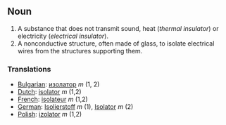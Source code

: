 ==Noun==

# A substance that does not transmit sound, heat (''thermal insulator'') or electricity (''electrical insulator'').
# A nonconductive structure, often made of glass, to isolate electrical wires from the structures supporting them.

===Translations===
*[[Bulgarian]]: [[изолатор]] ''m'' (1, 2)
*[[Dutch]]: [[isolator]] ''m'' (1,2)
*[[French]]: [[isolateur]] ''m'' (1,2)
*[[German]]: [[Isolierstoff]] ''m'' (1), [[Isolator]] ''m'' (2)
*[[Polish]]: [[izolator]] ''m'' (1,2)